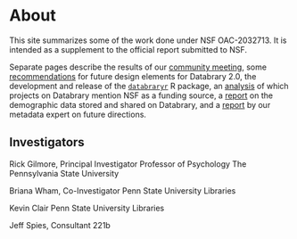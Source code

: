 # About {-}

This site summarizes some of the work done under NSF OAC-2032713.
It is intended as a supplement to the official report submitted to NSF.

Separate pages describe the results of our [community meeting](community-feedback.qmd), some [recommendations](recommendations.qmd) for future design elements for Databrary 2.0, the development and release of the [`databraryr`](databraryr-pkg.qmd) R package, an [analysis](nsf-funding.qmd) of which projects on Databrary mention NSF as a funding source, a [report](demographics.qmd) on the demographic data stored and shared on Databrary, and a [report](metadata.qmd) by our metadata expert on future directions.

## Investigators {-}

Rick Gilmore, Principal Investigator
Professor of Psychology
The Pennsylvania State University

Briana Wham, Co-Investigator
Penn State University Libraries

Kevin Clair
Penn State University Libraries

Jeff Spies, Consultant
221b

